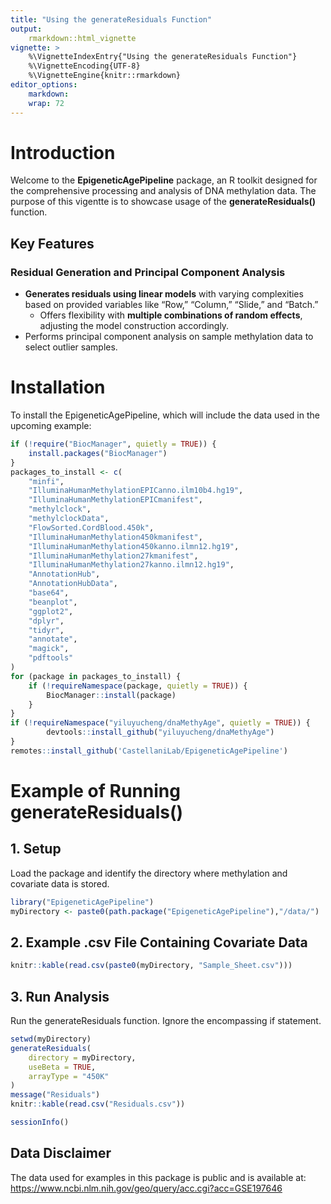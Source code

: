 ```yaml
---
title: "Using the generateResiduals Function"
output:
    rmarkdown::html_vignette
vignette: >
    %\VignetteIndexEntry{"Using the generateResiduals Function"}
    %\VignetteEncoding{UTF-8}
    %\VignetteEngine{knitr::rmarkdown}
editor_options: 
    markdown: 
    wrap: 72
---
```


# Introduction

Welcome to the **EpigeneticAgePipeline** package, an R toolkit designed for the
comprehensive processing and analysis of DNA methylation data. The purpose of
this vigentte is to showcase usage of the **generateResiduals()** function.

## Key Features

### Residual Generation and Principal Component Analysis

-   **Generates residuals using linear models** with varying complexities based
on provided variables like "Row," "Column," "Slide," and "Batch."
    -   Offers flexibility with **multiple combinations of random effects**,
    adjusting the model construction accordingly.
-   Performs principal component analysis on sample methylation data to select
outlier samples.

# Installation

To install the EpigeneticAgePipeline, which will include the data used
in the upcoming example:

``` r
if (!require("BiocManager", quietly = TRUE)) {
    install.packages("BiocManager")
}
packages_to_install <- c(
    "minfi",
    "IlluminaHumanMethylationEPICanno.ilm10b4.hg19",
    "IlluminaHumanMethylationEPICmanifest",
    "methylclock",
    "methylclockData",
    "FlowSorted.CordBlood.450k",
    "IlluminaHumanMethylation450kmanifest",
    "IlluminaHumanMethylation450kanno.ilmn12.hg19",
    "IlluminaHumanMethylation27kmanifest",
    "IlluminaHumanMethylation27kanno.ilmn12.hg19",
    "AnnotationHub",
    "AnnotationHubData",
    "base64",
    "beanplot",
    "ggplot2",
    "dplyr",
    "tidyr",
    "annotate",
    "magick",
    "pdftools"
)
for (package in packages_to_install) {
    if (!requireNamespace(package, quietly = TRUE)) {
        BiocManager::install(package)
    }
}
if (!requireNamespace("yiluyucheng/dnaMethyAge", quietly = TRUE)) {
        devtools::install_github("yiluyucheng/dnaMethyAge")
}
remotes::install_github('CastellaniLab/EpigeneticAgePipeline')
```

# Example of Running generateResiduals()

## 1. Setup

Load the package and identify the directory where methylation and
covariate data is stored.

```R
library("EpigeneticAgePipeline")
myDirectory <- paste0(path.package("EpigeneticAgePipeline"),"/data/")
```

## 2. Example .csv File Containing Covariate Data

```R
knitr::kable(read.csv(paste0(myDirectory, "Sample_Sheet.csv")))
```

## 3. Run Analysis

Run the generateResiduals function. Ignore the encompassing if statement.

```R
setwd(myDirectory)
generateResiduals(
    directory = myDirectory,
    useBeta = TRUE,
    arrayType = "450K"
)  
message("Residuals")
knitr::kable(read.csv("Residuals.csv"))
```

```R
sessionInfo()
```

## Data Disclaimer

The data used for examples in this package is public and is available at: 
<https://www.ncbi.nlm.nih.gov/geo/query/acc.cgi?acc=GSE197646>
